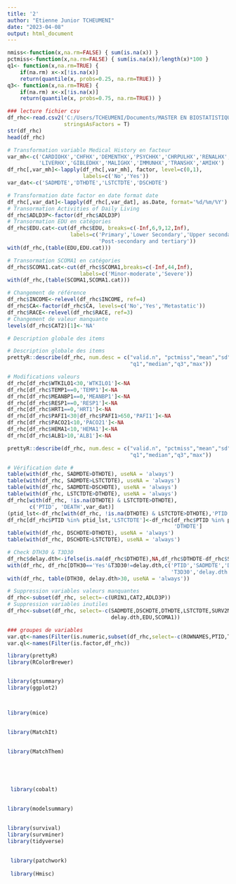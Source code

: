```yaml
---
title: '2'
author: "Etienne Junior TCHEUMENI"
date: "2023-04-08"
output: html_document
---
```


```r
nmiss<-function(x,na.rm=FALSE) { sum(is.na(x)) }
pctmiss<-function(x,na.rm=FALSE) { sum(is.na(x))/length(x)*100 }
q1<- function(x,na.rm=TRUE) {
    if(na.rm) x<-x[!is.na(x)]
    return(quantile(x, probs=0.25, na.rm=TRUE)) }
q3<- function(x,na.rm=TRUE) {
    if(na.rm) x<-x[!is.na(x)]
    return(quantile(x, probs=0.75, na.rm=TRUE)) }
```





```r
### lecture fichier csv
df_rhc<-read.csv2('C:/Users/TCHEUMENI/Documents/MASTER EN BIOSTATISTIQUE/EPIDEMIO WORKS/EPIDE WORKS CODE/rhc devoir épidémio-RC csv.csv',
                  stringsAsFactors = T)
str(df_rhc)
head(df_rhc)
```


```r
# Transformation variable Medical History en facteur
var_mh<-c('CARDIOHX','CHFHX','DEMENTHX','PSYCHHX','CHRPULHX','RENALHX',
          'LIVERHX','GIBLEDHX','MALIGHX','IMMUNHX','TRANSHX','AMIHX')
df_rhc[,var_mh]<-lapply(df_rhc[,var_mh], factor, level=c(0,1), 
                        labels=c('No','Yes'))
var_dat<-c('SADMDTE','DTHDTE','LSTCTDTE','DSCHDTE')
```



```r
# Transformation date factor en date format date
df_rhc[,var_dat]<-lapply(df_rhc[,var_dat], as.Date, format='%d/%m/%Y')
# Transormation Activities of Daily Living
df_rhc$ADLD3P<-factor(df_rhc$ADLD3P)
# Transormation EDU en catégories
df_rhc$EDU.cat<-cut(df_rhc$EDU, breaks=c(-Inf,6,9,12,Inf),
                    labels=c('Primary','Lower Secondary','Upper secondary',
                             'Post-secondary and tertiary'))
with(df_rhc,(table(EDU,EDU.cat)))
```



```r
# Transormation SCOMA1 en catégories
df_rhc$SCOMA1.cat<-cut(df_rhc$SCOMA1,breaks=c(-Inf,44,Inf),
                       labels=c('Minor-moderate','Severe'))
with(df_rhc,(table(SCOMA1,SCOMA1.cat)))
```



```r
# Changement de référence
df_rhc$INCOME<-relevel(df_rhc$INCOME, ref=4)
df_rhc$CA<-factor(df_rhc$CA, levels=c('No','Yes','Metastatic'))
df_rhc$RACE<-relevel(df_rhc$RACE, ref=3)
# Changement de valeur manquante
levels(df_rhc$CAT2)[1]<-'NA'

# Description globale des items
```



```r
# Description globale des items
prettyR::describe(df_rhc, num.desc = c("valid.n", "pctmiss","mean","sd","min",
                                       "q1","median","q3","max"))
```



```r
# Modifications valeurs
df_rhc[df_rhc$WTKILO1<30,'WTKILO1']<-NA
df_rhc[df_rhc$TEMP1==0,'TEMP1']<-NA
df_rhc[df_rhc$MEANBP1==0,'MEANBP1']<-NA
df_rhc[df_rhc$RESP1==0,'RESP1']<-NA
df_rhc[df_rhc$HRT1==0,'HRT1']<-NA
df_rhc[df_rhc$PAFI1<30|df_rhc$PAFI1>650,'PAFI1']<-NA
df_rhc[df_rhc$PACO21<10,'PACO21']<-NA
df_rhc[df_rhc$HEMA1<10,'HEMA1']<-NA
df_rhc[df_rhc$ALB1>10,'ALB1']<-NA

prettyR::describe(df_rhc, num.desc = c("valid.n", "pctmiss","mean","sd","min",
                                       "q1","median","q3","max"))

```



```r
# Vérification date #
table(with(df_rhc, SADMDTE>DTHDTE), useNA = 'always')
table(with(df_rhc, SADMDTE>LSTCTDTE), useNA = 'always')
table(with(df_rhc, SADMDTE>DSCHDTE), useNA = 'always')
table(with(df_rhc, LSTCTDTE>DTHDTE), useNA = 'always')
df_rhc[with(df_rhc, !is.na(DTHDTE) & LSTCTDTE>DTHDTE),
       c('PTID', 'DEATH',var_dat)]
(ptid_lst<-df_rhc[with(df_rhc, !is.na(DTHDTE) & LSTCTDTE>DTHDTE),'PTID'])
df_rhc[df_rhc$PTID %in% ptid_lst,'LSTCTDTE']<-df_rhc[df_rhc$PTID %in% ptid_lst,
                                                     'DTHDTE']
table(with(df_rhc, DSCHDTE>DTHDTE), useNA = 'always')
table(with(df_rhc, DSCHDTE>LSTCTDTE), useNA = 'always')
```

```r
# Check DTH30 & T3D30
df_rhc$delay.dth<-ifelse(is.na(df_rhc$DTHDTE),NA,df_rhc$DTHDTE-df_rhc$SADMDTE)
with(df_rhc, df_rhc[DTH30=='Yes'&T3D30!=delay.dth,c('PTID','SADMDTE','DTHDTE',
                                                    'T3D30','delay.dth')])
with(df_rhc, table(DTH30, delay.dth>30, useNA = 'always'))

```


```r
# Suppression variables valeurs manquantes
df_rhc<-subset(df_rhc, select=-c(URIN1,CAT2,ADLD3P))
# Suppression variables inutiles
df_rhc<-subset(df_rhc, select=-c(SADMDTE,DSCHDTE,DTHDTE,LSTCTDTE,SURV2MD1,DEATH,
                                 delay.dth,EDU,SCOMA1))

```

```r
### groupes de variables
var.qt<-names(Filter(is.numeric,subset(df_rhc,select=-c(ROWNAMES,PTID,T3D30))))
var.ql<-names(Filter(is.factor,df_rhc))
```


```r
library(prettyR)
library(RColorBrewer)


library(gtsummary)
library(ggplot2)



library(mice)

 
library(MatchIt)
 
 
library(MatchThem)

 



 library(cobalt)
 

library(modelsummary)
 
 
library(survival)
library(survminer)
library(tidyverse)

 
 library(patchwork)
 
 library(Hmisc)
 

```

